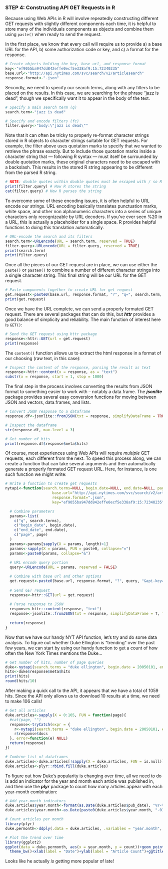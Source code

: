 ### STEP 4: Constructing API GET Requests in R

Because using Web APIs in R will involve repeatedly constructing different GET requests with slightly different components each time, it is helpful to store many of the individuals components as objects and combine them using ```paste()``` when ready to send the request.

In the first place, we know that every call will require us to provide a) a base URL for the API, b) some authorization code or key, and c) a format for the response.

```r
# Create objects holding the key, base url, and response format
key<-"ef9055ba947dd842effe0ecf5e338af9:15:72340235"
base.url<-"http://api.nytimes.com/svc/search/v2/articlesearch"
response.format<-".json"
```

Secondly, we need to specify our search terms, along with any filters to be placed on the results.  In this case, we are searching for the phrase "jazz is dead", though we specifically want it to appear in the body of the text.
```r
# Specify a main search term (q)
search.term<-"jazz is dead"

# Specify and encode filters (fc)
filter.query<-"body:\"jazz is dead\"" 
```

Note that it can often be tricky to properly re-format character strings stored in R objects to character strings suitable for GET requests.  For example, the filter above uses quotation marks to specify that we wanted to retrieve the phrase exactly.  But to include those quotation marks inside a character string that --- following R syntax --- must itself be surrounded by double quotation marks, these original characters need to be escaped with a backslash.  This results in the stored R string appearing to be different from the parsed R string.     
```r
# NOTE: double quotes within double quotes must be escaped with / so R can parse the character string
print(filter.query) # How R stores the string
cat(filter.query) # How R parses the string
```

To overcome some of these encoding issues, it is often helpful to URL encode our strings.  URL encoding basically translates punctuation marks, white space, and other non alphanumeric characters into a series of unique characters only recognizeable by URL decoders.  If you've ever seen %20 in a URL, this is actually a placeholder for a single space.  R provides helpful functions to doing this translation automatically.  
```r
# URL-encode the search and its filters
search.term<-URLencode(URL = search.term, reserved = TRUE)
filter.query<-URLencode(URL = filter.query, reserved = TRUE)
print(search.term)
print(filter.query)
```

Once all the pieces of our GET request are in place, we can use either the ```paste()``` or ```paste0()``` to combine a number of different character strings into a single character string.  This final string will be our URL for the GET request.
```r
# Paste components together to create URL for get request
get.request<-paste0(base.url, response.format, "?", "q=", search.term, "&fq=", filter.query, "&api-key=", key)
print(get.request)
```

Once we have the URL complete, we can send a properly formated GET request.  There are several packages that can do this, but ***httr*** provides a good balance of simplicity and reliability.  The main function of interest here is ```GET()```:
```r
# Send the GET request using httr package
response<-httr::GET(url = get.request)
print(response)
```

The ```content()``` function allows us to extract the html response in a format of our choosing (raw text, in this case):
```r
# Inspect the content of the response, parsing the result as text
response<-httr::content(x = response, as = "text")
substr(x = response, start = 1, stop = 1000)
```

The final step in the process involves converting the results from JSON format to something easier to work with -- notably a data.frame.  The ***jsonlite*** package provides several easy conversion functions for moving between JSON and vectors, data.frames, and lists.
```r
# Convert JSON response to a dataframe
response.df<-jsonlite::fromJSON(txt = response, simplifyDataFrame = TRUE, flatten = TRUE)

# Inspect the dataframe
str(response.df, max.level = 3)

# Get number of hits
print(response.df$response$meta$hits)
```

Of course, most experiences using Web APIs will require *multiple* GET requests, each different from the next.  To speed this process along, we can create a function that can take several arguments and then automatically generate a properly formated GET request URL.  Here, for instance, is one such function we might write:
```r
# Write a function to create get requests
nytapi<-function(search.terms=NULL, begin.date=NULL, end.date=NULL, page=NULL,
                     base.url="http://api.nytimes.com/svc/search/v2/articlesearch",
                     response.format=".json",
                     key="ef9055ba947dd842effe0ecf5e338af9:15:72340235"){

  # Combine parameters
  params<-list(
    c("q", search.terms),
    c("begin_date", begin.date),
    c("end_date", end.date),
    c("page", page)
  )
  params<-params[sapply(X = params, length)>1]
  params<-sapply(X = params, FUN = paste0, collapse="=")
  params<-paste0(params, collapse="&")
  
  # URL encode query portion
  query<-URLencode(URL = params, reserved = FALSE)

  # Combine with base url and other options
  get.request<-paste0(base.url, response.format, "?", query, "&api-key=", key)
  
  # Send GET request
  response<-httr::GET(url = get.request)
  
  # Parse response to JSON
  response<-httr::content(response, "text")  
  response<-jsonlite::fromJSON(txt = response, simplifyDataFrame = T, flatten = T)
  
  return(response)
}
```

Now that we have our handy NYT API function, let's try and do some data analysis.  To figure out whether Duke Ellington is "trending" over the past few years, we can start by using our handy function to get a count of how often the New York Times mentions the Duke...
 
```r
# Get number of hits, number of page queries
duke<-nytapi(search.terms = "duke ellington", begin.date = 20050101, end.date = 20150101)
hits<-duke$response$meta$hits
print(hits)
round(hits/10)
```

After making a quick call to the API, it appears that we have a total of 1059 hits.  Since the API only allows us to download 10 results at a time, we need to make 106 calls! 
```r
# Get all articles   
duke.articles<-sapply(X = 0:105, FUN = function(page){
  #cat(page, "")
  response<-tryCatch(expr = {
    r<-nytapi(search.terms = "duke ellington", begin.date = 20050101, end.date = 20150101, page = page)
    r$response$docs
  }, error=function(e) NULL)
  return(response)
})

# Combine list of dataframes
duke.articles<-duke.articles[!sapply(X = duke.articles, FUN = is.null)]
duke.articles<-plyr::rbind.fill(duke.articles)
```

To figure out how Duke's popularity is changing over time, all we need to do is add an indicator for the year and month each article was published in, and then use the ***plyr*** package to count how many articles appear with each year-month combination:
```r
# Add year-month indicators
duke.articles$year.month<-format(as.Date(duke.articles$pub_date), "%Y-%m")
duke.articles$year.month<-as.Date(paste0(duke.articles$year.month, "-01"))

# Count articles per month
library(plyr)
duke.permonth<-ddply(.data = duke.articles, .variables = "year.month", summarize, count=length(year.month))

# Plot the trend over time
library(ggplot2)
ggplot(data = duke.permonth, aes(x = year.month, y = count))+geom_point()+geom_smooth(se=F)+
  theme_bw()+xlab(label = "Date")+ylab(label = "Article Count")+ggtitle(label = "Coverage of Duke Ellington")
```

Looks like he actually *is* getting more popular of late!












